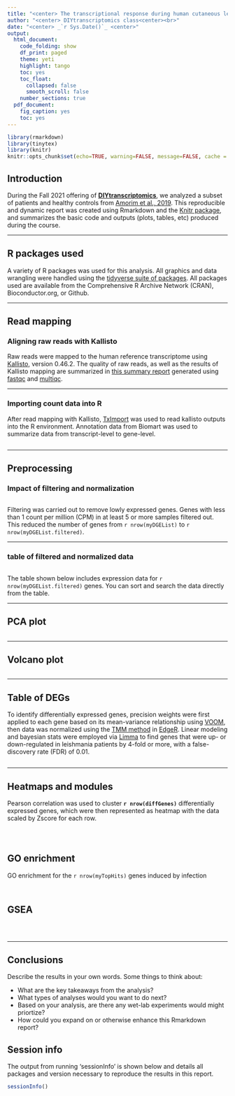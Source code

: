 ```yaml
---
title: "<center> The transcriptional response during human cutaneous leishmaniasis <center>"
author: "<center> DIYtranscriptomics class<center><br>"
date: "<center> _`r Sys.Date()`_ <center>"
output:
  html_document:
    code_folding: show
    df_print: paged
    theme: yeti
    highlight: tango
    toc: yes
    toc_float:
      collapsed: false
      smooth_scroll: false
    number_sections: true
  pdf_document:
    fig_caption: yes
    toc: yes
---
```


```r
library(rmarkdown)
library(tinytex)
library(knitr)
knitr::opts_chunk$set(echo=TRUE, warning=FALSE, message=FALSE, cache = TRUE)
```

## Introduction

During the Fall 2021 offering of **[DIYtranscriptomics](http://diytranscriptomics.com/)**, we analyzed a subset of patients and healthy controls from [Amorim et al., 2019](https://doi.org/10.1126/scitranslmed.aax4204).  This reproducible and dynamic report was created using Rmarkdown and the [Knitr package](https://yihui.name/knitr/), and summarizes the basic code and outputs (plots, tables, etc) produced during the course. 

***

## R packages used

A variety of R packages was used for this analysis.  All graphics and data wrangling were handled using the [tidyverse suite of packages](https://www.tidyverse.org/).  All packages used are available from the Comprehensive R Archive Network (CRAN), Bioconductor.org, or Github.  

***

## Read mapping

### Aligning raw reads with Kallisto

Raw reads were mapped to the human reference transcriptome using [Kallisto](https://pachterlab.github.io/kallisto/), version 0.46.2.  The quality of raw reads, as well as the results of Kallisto mapping are summarized in [this summary report](http://DIYtranscriptomics.github.io/Data/files/multiqc_report.html) generated using [fastqc](https://www.bioinformatics.babraham.ac.uk/projects/fastqc/) and [multiqc](https://multiqc.info/).


***

### Importing count data into R

After read mapping with Kallisto, [TxImport](https://bioconductor.org/packages/release/bioc/html/tximport.html) was used to read kallisto outputs into the R environment.  Annotation data from Biomart was used to summarize data from transcript-level to gene-level.

```r

```

***

## Preprocessing

### Impact of filtering and normalization

```r

```

Filtering was carried out to remove lowly expressed genes. Genes with less than 1 count per million (CPM) in at least 5 or more samples filtered out.  This reduced the number of genes from `r nrow(myDGEList)` to `r nrow(myDGEList.filtered)`.  

***

### table of filtered and normalized data

```r

```

The table shown below includes expression data for `r nrow(myDGEList.filtered)` genes. You can sort and search the data directly from the table.


***

## PCA plot

```r

```

***

## Volcano plot

```r

```

***

## Table of DEGs

To identify differentially expressed genes, precision weights were first applied to each gene based on its mean-variance relationship using [VOOM](https://genomebiology.biomedcentral.com/articles/10.1186/gb-2014-15-2-r29), then data was normalized using the [TMM method](https://genomebiology.biomedcentral.com/articles/10.1186/gb-2010-11-3-r25) in [EdgeR](https://www.ncbi.nlm.nih.gov/pmc/articles/PMC2796818/).  Linear modeling and bayesian stats were employed via [Limma](https://academic.oup.com/nar/article/43/7/e47/2414268) to find genes that were up- or down-regulated in leishmania patients by 4-fold or more, with a false-discovery rate (FDR) of 0.01. 

```r

```

***

## Heatmaps and modules

Pearson correlation was used to cluster **`r nrow(diffGenes)`** differentially expressed genes, which were then represented as heatmap with the data scaled by Zscore for each row.

```r

```


```r

```


```r

```



## GO enrichment

GO enrichment for the `r nrow(myTopHits)` genes induced by infection

```r


```

```r

```

## GSEA

```r

```

```r

```


```r

```

***

## Conclusions

Describe the results in your own words.  Some things to think about:

* What are the key takeaways from the analysis?
* What types of analyses would you want to do next?
* Based on your analysis, are there any wet-lab experiments would might priortize?
* How could you expand on or otherwise enhance this Rmarkdown report?

## Session info

The output from running 'sessionInfo' is shown below and details all packages and version necessary to reproduce the results in this report.

```r
sessionInfo()
```

